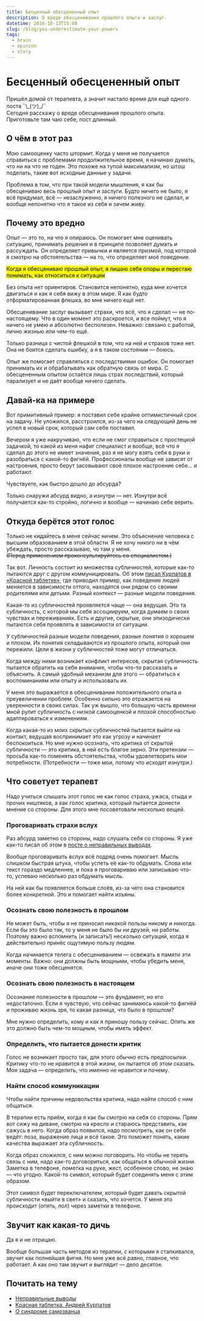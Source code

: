 ```yaml
---
title: Бесценный обесцененный опыт
description: О вреде обесценивания прошлого опыта и заслуг.
datetime: 2018-10-13T15:00
slug: /blog/you-underestimate-your-powers
tags:
  - brain
  - opinion
  - story
---
```


# Бесценный обесцененный опыт

Пришёл домой от терапевта, а значит настало время для ещё одного поста ¯\\\_(ツ)\_/¯ <br />Сегодня расскажу о вреде обесценивания прошлого опыта. Приготовьте там чаю себе, пост длинный.

## О чём в этот раз

Мою самооценку часто штормит. Когда у меня не получается справиться с проблемами продолжительное время, я начинаю думать, что ни на что не годен. Это похоже на тупой максимализм, но штош поделать, такие вот исходные данные у задачи.

Проблема в том, что при такой модели мышления, я как бы обесцениваю весь прошлый опыт и заслуги. Будто ничего не было, я всё придумал, всё — незаслуженно, я ничего полезного не сделал, и вообще непонятно что я такое из себя и зачем живу.

## Почему это вредно

Опыт — это то, на что я опираюсь. Он помогает мне оценивать ситуацию, принимать решения и в принципе позволяет думать и рассуждать. Он определяет привычки и является призмой, под которой я смотрю на обстоятельства — на то, что определяет моё поведение.

<mark>
  Когда я обесцениваю прошлый опыт, я лишаю себя опоры и перестаю понимать, как относиться к
  ситуации
</mark>

Без опыта нет ориентиров. Становится непонятно, куда мне хочется двигаться и как я себя вижу в этом мире. Я как будто отформатированная флешка, во мне ничего ещё нет.

Обесценивание заслуг вызывает страхи, что всё, что я сделал — не по-настоящему. Что в один момент это раскроется, и все поймут, что я ничего не умею и абсолютно бесполезен. Неважно: связано с работой, лично жизнью или чем-то ещё.

Только разница с чистой флешкой в том, что на ней и страхов тоже нет. Она не боится сделать ошибку, а я в таком состоянии — боюсь.

Опыт же помогает справляться с последствиями ошибок. Он помогает принимать их и обрабатывать как обратную связь от мира. С обесцененным опытом остаётся лишь страх последствий, который парализует и не даёт вообще ничего сделать.

## Давай-ка на примере

Вот примитивный пример: я поставил себе крайне оптимистичный срок на задачу. Не уложился, расстроился, из-за чего на следующий день не успел в новый срок, который сам себе поставил.

Вечером я уже накручиваю, что если не смог справиться с простецкой задачкой, то какой из меня нафиг специалист и вообще, всё что я сделал до этого не имеет значения, раз я не могу взять себя в руки и разобраться с какой-то фигнёй. Профессионалы вообще не зависят от настроения, просто берут засовывают своё плохое настроение себе... и работают.

Чувствуете, как быстро дошло до абсурда?

Только снаружи абсурд видно, а изнутри — нет. Изнутри всё получается как-то стройно, логично и вообще — начинаю себе верить.

## Откуда берётся этот голос

Только не кидайтесь в меня сейчас ничем. Это объяснение человека с высшим образованием в этой области. Я не хочу никого ни в чём убеждать, просто рассказываю, чо там у меня.<br /><del>(Перед применением проконсультируйтесь со специалистом.)</del>

Так вот. Личность состоит из множества субличностей, которые как-то пытаются друг с другом коммуницировать. Об этом [писал Курпатов в «Красной таблетке»](/blog/red-pill/), где приводил пример, как поведение людей меняется в зависимости оттого, находятся они рядом со своими родителями или детьми. Разный контекст — разные модели поведения.

Какая-то из субличностей проявляется чаще — она ведущая. Это та субличность, с которой мы себя ассоциируем, когда думаем о своих чувствах и переживаниях. Есть и другие, скрытые, они эпизодически пытаются себя проявлять в зависимости от ситуации.

У субличностей разные модели поведения, разные понятия о хорошем и плохом. Их понятия складываются из прошлого опыта, который они пережили. Цели в жизни у субличностей тоже могут отличаться.

Когда между ними возникает конфликт интересов, скрытая субличность пытается обратить на себя внимание, чтобы что-то рассказать и объяснить. А самый удобный механизм для этого — обратиться к воспоминаниям или опыту и использовать их.

У меня это выражается в обесценивании положительного опыта и преувеличении проблем. Особенно сильно это отражается на уверенности в своих силах. Так уж вышло, что большую часть времени мной рулит субличность с низкой самооценкой и плохой способностью адаптироваться к изменениям.

Когда какая-то из моих скрытых субличностей пытается выйти на контакт, ведущая воспринимает это как угрозу и начинает беспокоиться. Но мне нужно осознать, что критика от скрытой субличности — это критика, в ней есть благое зерно. Эти претензии — просьба как-то поменять обстоятельства, чтобы удовлетворить мои потребности. (Потребности — тоже мои, потому что исходят изнутри.)

## Что советует терапевт

Надо учиться слышать этот голос не как голос страха, ужаса, стыда и прочих ништяков, а как голос критика, который пытается донести мнение со стороны. Для этого мне посоветовали несколько вещей.

### Проговаривать страхи вслух

Раз абсурд заметно со стороны, надо слушать себя со стороны. Я уже как-то писал об этом в [посте о неправильных выводах](/blog/do-not-lie-to-yourself/).

Вообще проговаривать вслух всё подряд очень помогает. Мысль слишком быстрая штука, чтобы успеть её как-то обдумать. Слова или текст гораздо медленнее, и пока я проговариваю или записываю что-то, успеваю несколько раз обдумать мысль.

На ней как бы появляется больше слоёв, из-за чего она становится более конкретной. Это и помогает найти изъяны.

### Осознать свою полезность в прошлом

Не может быть, чтобы я не приносил никакой пользы никому и никогда. Если бы это было так, то у меня не было бы ни друзей, ни работы. Поэтому важно вспомнить (и записать!) несколько ситуаций, когда я действительно принёс ощутимую пользу людям.

Когда начинается телега с обесцениванием — освежать в памяти эти моменты. Важно: они должны быть мощными, чтобы убедить меня, иначе они тоже обесценятся.

### Осознать свою полезность в настоящем

Осознание полезности в прошлом — это фундамент, но его недостаточно. Если я чувствую, что сейчас занимаюсь какой-то фигнёй и проживаю жизнь зря, то какая разница, что было в прошлом?

Мне нужно определить, кому и как я приношу пользу сейчас. Опять же это должно быть чем-то мощным, чтобы иметь эффект.

### Определить, что пытается донести критик

Голос не возникает просто так, для этого обычно есть предпосылки. Критику что-то не нравится в этой жизни, он пытается об этом сказать. Моя задача — определить, что именно не нравится и почему.

### Найти способ коммуникации

Чтобы найти причины недовольства критика, надо найти способ с ним общаться.

В терапии есть приём, когда я как бы смотрю на себя со стороны. Прям вот сижу на диване, смотрю на кресло и стараюсь представить, как сажусь в него. Когда образ появился, надо посмотреть, как он себя ведёт: поза, выражение лица и всё такое. Это поможет понять, какие качества выражает эта субличность.

Когда образ сложился, с ним можно поговорить. Но чтобы не терять связь с ним, надо как-то договориться, как общаться в обычной жизни. Заметка в телефоне, пометка на руке, жест, особенное слово, не знаю — что угодно. Какой-то символ, который будет соединять меня с этим образом.

Этот символ будет переключателем, который будет давать скрытой субличности «выйти в свет» и сказать, что хочется. У меня это происходит (опять, лол) через заметки в телефоне.

## Звучит как какая-то дичь

Да я и не отрицаю.

Вообще большая часть методов из терапии, с которыми я сталкивался, звучит как полнейшая фигня. Но мне уже всё равно, главное, что работает. А как оно там звучит и выглядит — дело десятое.

## Почитать на тему

- [Неправильные выводы](/blog/do-not-lie-to-yourself/)
- [Красная таблетка. Андрей Курпатов](/blog/red-pill/)
- [О синдроме самозванца](https://www.smashingmagazine.com/2017/10/confessions-impostor-syndrome/)
